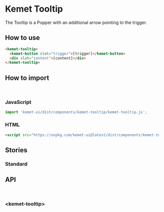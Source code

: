 
<Meta title="Components/Tooltip" component="kemet-tooltip"  />

# Kemet Tooltip

The Tooltip is a Popper with an additional arrow pointing to the trigger.


## How to use

```html
<kemet-tooltip>
  <kemet-button slot="trigger">[trigger]</kemet-button>
  <div slot="content">[content]</div>
</kemet-tooltip>
```

## How to import

<br />

### JavaScript
```javascript
import 'kemet-ui/dist/components/kemet-tooltip/kemet-tooltip.js';
```

### HTML
```html
<script src="https://unpkg.com/kemet-ui@latest/dist/components/kemet-tooltip/kemet-tooltip.js" type="module"></script>
```

## Stories

### Standard

<Canvas>
  <Story name="Standard" story={stories.Tooltip} />
</Canvas>

<ArgsTable story="Standard" />


## API

<br />

### &lt;kemet-tooltip&gt;

<ArgsTable of="kemet-tooltip" />
